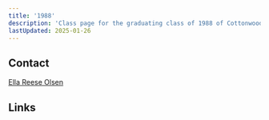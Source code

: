 ```yaml
---
title: '1988'
description: 'Class page for the graduating class of 1988 of Cottonwood High School.'
lastUpdated: 2025-01-26
---
```



## Contact

[Ella Reese Olsen](mailto:ella@uslms.com)

## Links

<LinkCard
  title="Class of '88 Homepage"
  href="https://www.1988colts.com/"
  description="Reunions, contact, memory book, photos."
/>
